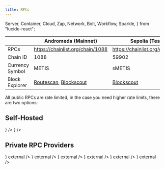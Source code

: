 ```yaml
---
title: RPCs
---
```


  Server,
  Container,
  Cloud,
  Zap,
  Network,
  Bolt,
  Workflow,
  Sparkle,
} from "lucide-react";

|                 | Andromeda (Mainnet)                                                                       | Sepolia (Testnet)                                        |
| --------------- | ----------------------------------------------------------------------------------------- | -------------------------------------------------------- |
| RPCs            | https://chainlist.org/chain/1088                                                          | https://chainlist.org/chain/59902                        |
| Chain ID        | 1088                                                                                      | 59902                                                    |
| Currency Symbol | METIS                                                                                     | sMETIS                                                   |
| Block Explorer  | [Routescan](https://explorer.metis.io), [Blockscout](https://andromeda-explorer.metis.io) | [Blockscout](https://sepolia-explorer.metisdevops.link/) |

All public RPCs are rate limited, in the case you need higher rate limits, there are two options:

## Self-Hosted

<Cards>
  <Card
    title="Replica Node (Ansible)"
    href="https://github.com/MetisProtocol/metis-ansible"
    external
    icon={<Server />}
  />
  <Card
    title="Metis Charts (Kubernetes)"
    href="https://github.com/metisprotocol/metis-charts"
    external
    icon={<Container />}
  />
</Cards>

## Private RPC Providers

<Cards>
  <Card
    title="Nodies"
    href="https://www.nodies.app"
    icon={<Cloud />}
    external
  />
  <Card title="BlastAPI" href="https://blastapi.io" icon={<Zap />} external />
  <Card title="dRPC" href="https://drpc.org" icon={<Network />} external />
  <Card
    title="Tenderly"
    href="https://tenderly.co/?mtm_campaign=ext-docs&mtm_kwd=metis"
    icon={<Bolt />}
    external
  />
  <Card
    title="NOWNodes"
    href="https://nownodes.io/nodes/metis-metis"
    icon={<Workflow />}
    external
  />
  <Card
    title="Chainstack"
    href="https://chainstack.com/build-better-with-metis"
    icon={<Sparkle />}
    external
  />
</Cards>
